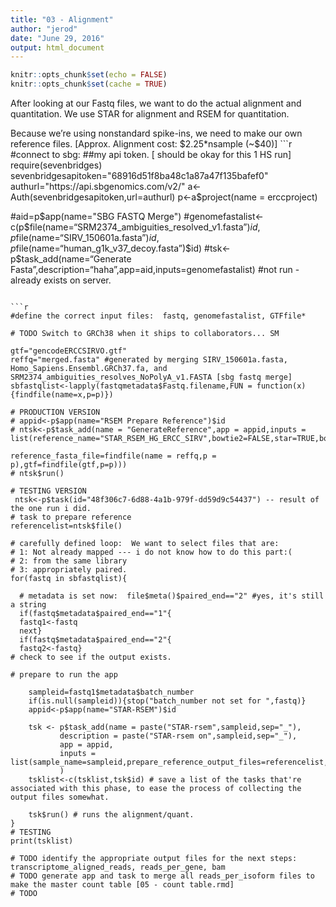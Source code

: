 ```yaml
---
title: "03 - Alignment"
author: "jerod"
date: "June 29, 2016"
output: html_document
---
```


```r
knitr::opts_chunk$set(echo = FALSE)
knitr::opts_chunk$set(cache = TRUE)
```


After looking at our Fastq files, we want to do the actual alignment and quantitation.
We use STAR for alignment and RSEM for quantitation.

Because we're using nonstandard spike-ins, we need to make our own reference files.
[Approx. Alignment cost:  $2.25*nsample (~$40)]
```r
#connect to sbg:
##my api token. [ should be okay for this 1 HS run]
require(sevenbridges)
sevenbridgesapitoken="68916d51f8ba48c1a87a47f135bafef0"
authurl="https://api.sbgenomics.com/v2/"
a<-Auth(sevenbridgesapitoken,url=authurl)
p<-a$project(name = erccproject)

#aid=p$app(name="SBG FASTQ Merge")
#genomefastalist<-c(p$file(name="SRM2374_ambiguities_resolved_v1.fasta")$id,p$file(name="SIRV_150601a.fasta")$id,p$file(name="human_g1k_v37_decoy.fasta")$id) 
#tsk<-p$task_add(name="Generate Fasta",description="haha",app=aid,inputs=genomefastalist)
#not run - already exists on server.
```

```r
#define the correct input files:  fastq, genomefastalist, GTFfile*

# TODO Switch to GRCh38 when it ships to collaborators... SM

gtf="gencodeERCCSIRVO.gtf" 
reffq="merged.fasta" #generated by merging SIRV_150601a.fasta, Homo_Sapiens.Ensembl.GRCh37.fa, and SRM2374_ambiguities_resolves_NoPolyA_v1.FASTA [sbg fastq merge]
sbfastqlist<-lapply(fastqmetadata$Fastq.filename,FUN = function(x){findfile(name=x,p=p)})

# PRODUCTION VERSION
# appid<-p$app(name="RSEM Prepare Reference")$id
# ntsk<-p$task_add(name = "GenerateReference",app = appid,inputs = list(reference_name="STAR_RSEM_HG_ERCC_SIRV",bowtie2=FALSE,star=TRUE,bowtie=FALSE,star_sjdboverhang=100,
                                                                     reference_fasta_file=findfile(name = reffq,p = p),gtf=findfile(gtf,p=p)))
# ntsk$run()

# TESTING VERSION
 ntsk<-p$task(id="48f306c7-6d88-4a1b-979f-dd59d9c54437") -- result of the one run i did.
# task to prepare reference
referencelist=ntsk$file() 

# carefully defined loop:  We want to select files that are:
# 1: Not already mapped --- i do not know how to do this part:(
# 2: from the same library
# 3: appropriately paired.
for(fastq in sbfastqlist){
  
  # metadata is set now:  file$meta()$paired_end=="2" #yes, it's still a string
  if(fastq$metadata$paired_end=="1"{
  fastq1<-fastq
  next}
  if(fastq$metadata$paired_end=="2"{
  fastq2<-fastq}
# check to see if the output exists.

# prepare to run the app 
  
    sampleid=fastq1$metadata$batch_number
    if(is.null(sampleid)){stop("batch_number not set for ",fastq)}
    appid<-p$app(name="STAR-RSEM")$id
    
    tsk <- p$task_add(name = paste("STAR-rsem",sampleid,sep="_"), 
           description = paste("STAR-rsem on",sampleid,sep="_"), 
           app = appid,
           inputs = list(sample_name=sampleid,prepare_reference_output_files=referencelist,input_archive_file=fastq1,input_archive_file_1=fastq2)
           )
    tsklist<-c(tsklist,tsk$id) # save a list of the tasks that're associated with this phase, to ease the process of collecting the output files somewhat.

    tsk$run() # runs the alignment/quant.
}
# TESTING 
print(tsklist)

# TODO identify the appropriate output files for the next steps: transcriptome_aligned_reads, reads_per_gene, bam
# TODO generate app and task to merge all reads_per_isoform files to make the master count table [05 - count table.rmd]
# TODO 
````